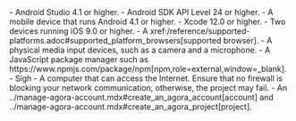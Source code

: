 <PlatformWrapper platform="android">
- Android Studio 4.1 or higher.
- Android SDK API Level 24 or higher.
- A mobile device that runs Android 4.1 or higher.
</PlatformWrapper>
<PlatformWrapper platform="ios">
- Xcode 12.0 or higher.
- Two devices running iOS 9.0 or higher.
</PlatformWrapper>
<PlatformWrapper platform="web">
- A xref:/reference/supported-platforms.adoc#supported_platform_browsers[supported browser].
- A physical media input devices, such as a camera and a microphone.
- A JavaScript package manager such as https://www.npmjs.com/package/npm[npm,role=external,window=_blank].
</PlatformWrapper>
- Sigh
- A computer that can access the Internet.
  Ensure that no firewall is blocking your network communication, otherwise, the project may fail.
- An ../manage-agora-account.mdx#create_an_agora_account[account] and ../manage-agora-account.mdx#create_an_agora_project[project].
